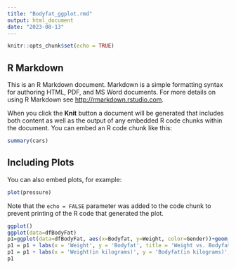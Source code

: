 ---
title: "Bodyfat_ggplot.rmd"
output: html_document
date: "2023-08-13"
---

```{r setup, include=FALSE}
knitr::opts_chunk$set(echo = TRUE)
```

## R Markdown

This is an R Markdown document. Markdown is a simple formatting syntax for authoring HTML, PDF, and MS Word documents. For more details on using R Markdown see <http://rmarkdown.rstudio.com>.

When you click the **Knit** button a document will be generated that includes both content as well as the output of any embedded R code chunks within the document. You can embed an R code chunk like this:

```{r cars}
summary(cars)
```

## Including Plots

You can also embed plots, for example:

```{r pressure, echo=FALSE}
plot(pressure)
```

Note that the `echo = FALSE` parameter was added to the code chunk to prevent printing of the R code that generated the plot.

```{r}
ggplot()
ggplot(data=dfBodyFat)
p1=ggplot(data=dfBodyFat, aes(x=Bodyfat, y=Weight, color=Gender))+geom_point()
p1 = p1 + labs(x = 'Weight', y = 'Bodyfat', title = 'Weight vs. Bodyfat')
p1 = p1 + labs(x = 'Weight(in kilograms)', y = 'Bodyfat(in kilograms)', title = 'Weight vs. Bodyfat')
p1
```


